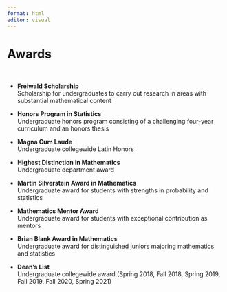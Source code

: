 ```yaml
---
format: html
editor: visual
---
```


# Awards

\

-   **Freiwald Scholarship**\
    Scholarship for undergraduates to carry out research in areas with substantial mathematical content

-   **Honors Program in Statistics**\
    Undergraduate honors program consisting of a challenging four-year curriculum and an honors thesis

-   **Magna Cum Laude**\
    Undergraduate collegewide Latin Honors

-   **Highest Distinction in Mathematics**\
    Undergraduate department award

-   **Martin Silverstein Award in Mathematics**\
    Undergraduate award for students with strengths in probability and statistics

-   **Mathematics Mentor Award**\
    Undergraduate award for students with exceptional contribution as mentors

-   **Brian Blank Award in Mathematics**\
    Undergraduate award for distinguished juniors majoring mathematics and statistics

-   **Dean's List**\
    Undergraduate collegewide award (Spring 2018, Fall 2018, Spring 2019, Fall 2019, Fall 2020, Spring 2021)
